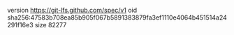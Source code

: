 version https://git-lfs.github.com/spec/v1
oid sha256:47583b708ea85b905f067b5891383879fa3ef1110e4064b451514a24291f16e3
size 82277
